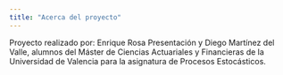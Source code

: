 ```yaml
---
title: "Acerca del proyecto"
---
```


Proyecto realizado por: Enrique Rosa Presentación y Diego Martínez del Valle, alumnos del Máster de Ciencias Actuariales y Financieras de la Universidad de Valencia para la asignatura de Procesos Estocásticos.



